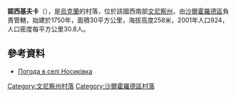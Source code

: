 {{coord|48|48|35|N|28|3|17|E|scale:30000|display=title}}

'''諾西基夫卡'''（{{lang-uk|Носиківка}}），是[[烏克蘭|烏克蘭]]的村落，位於該國西南部[[文尼察州|文尼察州]]，由[[沙爾霍羅德區|沙爾霍羅德區]]負責管轄，始建於1750年，面積30平方公里，海拔高度258米，2001年人口924，人口密度每平方公里30.8人。

==參考資料==
* [http://weather.in.ua/ua/vinnickaja/18353 Погода в селі Носиківка]{{Wayback|url=http://weather.in.ua/ua/vinnickaja/18353 |date=20111220083538 }}

[[Category:文尼察州村落|Category:文尼察州村落]]
[[Category:沙爾霍羅德區村落|Category:沙爾霍羅德區村落]]


{{Vinnytsia-geo-stub}}